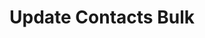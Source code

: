 ---
title: 'Update Contacts Bulk'
description: 'Update Contacts Bulk'
openapi: "/openapi/openapi.yaml PATCH /contacts/{companyId}"
---